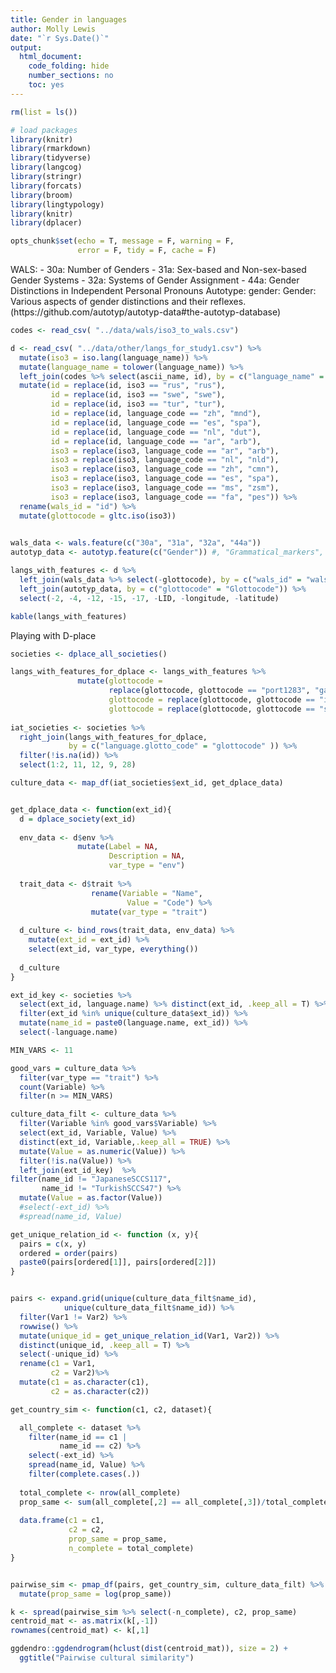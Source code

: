 ```yaml
---
title: Gender in languages
author: Molly Lewis 
date: "`r Sys.Date()`"
output: 
  html_document:
    code_folding: hide
    number_sections: no
    toc: yes
---
```

  
```r
rm(list = ls())

# load packages
library(knitr)
library(rmarkdown)
library(tidyverse)
library(langcog)
library(stringr)
library(forcats)
library(broom)
library(lingtypology)
library(knitr)
library(dplacer)

opts_chunk$set(echo = T, message = F, warning = F, 
               error = F, tidy = F, cache = F)
```

WALS:
  - 30a: Number of Genders
  - 31a: Sex-based and Non-sex-based Gender Systems
  - 32a: Systems of Gender Assignment
  - 44a: Gender Distinctions in Independent Personal Pronouns
Autotype:
  gender: Gender: Various aspects of gender distinctions and their reflexes. (https://github.com/autotyp/autotyp-data#the-autotyp-database)
  
  
```r
codes <- read_csv( "../data/wals/iso3_to_wals.csv")

d <- read_csv( "../data/other/langs_for_study1.csv") %>%
  mutate(iso3 = iso.lang(language_name)) %>%
  mutate(language_name = tolower(language_name)) %>%
  left_join(codes %>% select(ascii_name, id), by = c("language_name" = "ascii_name")) %>%
  mutate(id = replace(id, iso3 == "rus", "rus"),
         id = replace(id, iso3 == "swe", "swe"),
         id = replace(id, iso3 == "tur", "tur"),
         id = replace(id, language_code == "zh", "mnd"),
         id = replace(id, language_code == "es", "spa"),
         id = replace(id, language_code == "nl", "dut"),
         id = replace(id, language_code == "ar", "arb"),
         iso3 = replace(iso3, language_code == "ar", "arb"),
         iso3 = replace(iso3, language_code == "nl", "nld"),
         iso3 = replace(iso3, language_code == "zh", "cmn"),
         iso3 = replace(iso3, language_code == "es", "spa"),
         iso3 = replace(iso3, language_code == "ms", "zsm"),
         iso3 = replace(iso3, language_code == "fa", "pes")) %>%
  rename(wals_id = "id") %>%
  mutate(glottocode = gltc.iso(iso3))
         

wals_data <- wals.feature(c("30a", "31a", "32a", "44a"))
autotyp_data <- autotyp.feature(c("Gender")) #, "Grammatical_markers", "Agreement"))

langs_with_features <- d %>%
  left_join(wals_data %>% select(-glottocode), by = c("wals_id" = "wals.code")) %>%
  left_join(autotyp_data, by = c("glottocode" = "Glottocode")) %>%
  select(-2, -4, -12, -15, -17, -LID, -longitude, -latitude)

kable(langs_with_features)
```

Playing with D-place
```r
societies <- dplace_all_societies() 

langs_with_features_for_dplace <- langs_with_features %>%
               mutate(glottocode = 
                      replace(glottocode, glottocode == "port1283", "gali1257"),
                      glottocode = replace(glottocode, glottocode == "ital1282", "neap1235"),
                      glottocode = replace(glottocode, glottocode == "stan1306", "mala1479"))
  
iat_societies <- societies %>%
  right_join(langs_with_features_for_dplace, 
             by = c("language.glotto_code" = "glottocode" )) %>%
  filter(!is.na(id)) %>%
  select(1:2, 11, 12, 9, 28)

culture_data <- map_df(iat_societies$ext_id, get_dplace_data)


get_dplace_data <- function(ext_id){
  d = dplace_society(ext_id)
  
  env_data <- d$env %>%
               mutate(Label = NA,
                      Description = NA,
                      var_type = "env")
  
  trait_data <- d$trait %>%
                  rename(Variable = "Name",
                          Value = "Code") %>%
                  mutate(var_type = "trait")
  
  d_culture <- bind_rows(trait_data, env_data) %>%
    mutate(ext_id = ext_id) %>%
    select(ext_id, var_type, everything())
  
  d_culture
}

ext_id_key <- societies %>% 
  select(ext_id, language.name) %>% distinct(ext_id, .keep_all = T) %>%
  filter(ext_id %in% unique(culture_data$ext_id)) %>%
  mutate(name_id = paste0(language.name, ext_id)) %>%
  select(-language.name)

MIN_VARS <- 11

good_vars = culture_data %>%
  filter(var_type == "trait") %>%
  count(Variable) %>%
  filter(n >= MIN_VARS)

culture_data_filt <- culture_data %>%
  filter(Variable %in% good_vars$Variable) %>%
  select(ext_id, Variable, Value) %>%
  distinct(ext_id, Variable,.keep_all = TRUE) %>%
  mutate(Value = as.numeric(Value)) %>%
  filter(!is.na(Value)) %>%
  left_join(ext_id_key)  %>%
filter(name_id != "JapaneseSCCS117",
       name_id != "TurkishSCCS47") %>%
  mutate(Value = as.factor(Value))
  #select(-ext_id) %>%
  #spread(name_id, Value)

get_unique_relation_id <- function (x, y){
  pairs = c(x, y)
  ordered = order(pairs)
  paste0(pairs[ordered[1]], pairs[ordered[2]])
}


pairs <- expand.grid(unique(culture_data_filt$name_id),
            unique(culture_data_filt$name_id)) %>%
  filter(Var1 != Var2) %>%
  rowwise() %>%
  mutate(unique_id = get_unique_relation_id(Var1, Var2)) %>%
  distinct(unique_id, .keep_all = T) %>%
  select(-unique_id) %>%
  rename(c1 = Var1,
         c2 = Var2)%>%
  mutate(c1 = as.character(c1),
         c2 = as.character(c2))

get_country_sim <- function(c1, c2, dataset){

  all_complete <- dataset %>%
    filter(name_id == c1 |
           name_id == c2) %>%
    select(-ext_id) %>%
    spread(name_id, Value) %>%
    filter(complete.cases(.))
  
  total_complete <- nrow(all_complete)
  prop_same <- sum(all_complete[,2] == all_complete[,3])/total_complete
  
  data.frame(c1 = c1, 
             c2 = c2,
             prop_same = prop_same,
             n_complete = total_complete)
}


pairwise_sim <- pmap_df(pairs, get_country_sim, culture_data_filt) %>%
  mutate(prop_same = log(prop_same))

k <- spread(pairwise_sim %>% select(-n_complete), c2, prop_same)
centroid_mat <- as.matrix(k[,-1])
rownames(centroid_mat) <- k[,1]

ggdendro::ggdendrogram(hclust(dist(centroid_mat)), size = 2) +
  ggtitle("Pairwise cultural similarity")

```